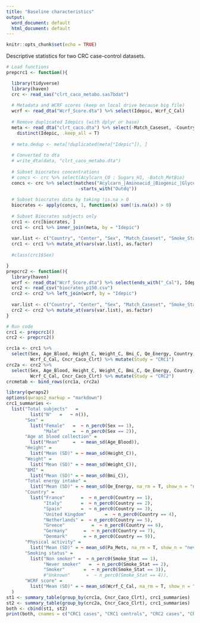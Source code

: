 ```yaml
---
title: "Baseline characteristics"
output:
  word_document: default
  html_document: default
---
```


```r
knitr::opts_chunk$set(echo = TRUE)
```

Descriptive statistics for two CRC case-control datasets.

```r
# Load functions
prepcrc1 <- function(){

  library(tidyverse)
  library(haven)
  crc <- read_sas("clrt_caco_metabo.sas7bdat")
  
  # Metadata and WCRF scores (keep on local drive because big file)
  wcrf <- read_dta("Wcrf_Score.dta") %>% select(Idepic, Wcrf_C_Cal)
  
  # Remove duplicated Idepics (with dplyr or base)
  meta <- read_dta("clrt_caco.dta") %>% select(-Match_Caseset, -Country, -Center, -Cncr_Caco_Clrt) %>%
    distinct(Idepic, .keep_all = T)
  
  # meta.dedup <- meta[!duplicated(meta["Idepic"]), ]
  
  # Converted to dta
  # write_dta(data, "clrt_caco_metabo.dta")
  
  # Subset biocrates concentrations
  # concs <- crc %>% select(Acylcarn_C0 : Sugars_H1, -Batch_MetBio)
  concs <- crc %>% select(matches("Acylcarn_|Aminoacid_|Biogenic_|Glyceroph_|Sphingo_|Sugars_"), 
                           -starts_with("Outdq"))
  
  # Subset biocrates data by taking !is.na > 0
  biocrates <- apply(concs, 1, function(x) sum(!is.na(x)) > 0)
  
  # Subset Biocrates subjects only
  crc1 <- crc[biocrates, ]
  crc1 <- crc1 %>% inner_join(meta, by = "Idepic")
  
  var.list <- c("Country", "Center", "Sex", "Match_Caseset", "Smoke_Stat", "L_School")
  crc1 <- crc1 %>% mutate_at(vars(var.list), as.factor)
  
  #class(crc1$Sex)

}
prepcrc2 <- function(){
  library(haven)
  wcrf <- read_dta("Wcrf_Score.dta") %>% select(ends_with("_Cal"), Idepic)
  crc2 <- read_csv("biocrates_p150.csv")
  crc2 <- crc2 %>% left_join(wcrf, by = "Idepic")
  
  var.list <- c("Country", "Center", "Sex", "Match_Caseset", "Smoke_Stat", "L_School")
  crc2 <- crc2 %>% mutate_at(vars(var.list), as.factor)
}

# Run code
crc1 <- prepcrc1()
crc2 <- prepcrc2()

crc1a <- crc1 %>% 
  select(Sex, Age_Blood, Height_C, Weight_C, Bmi_C, Qe_Energy, Country, Pa_Mets, Smoke_Stat, 
         Wcrf_C_Cal, Cncr_Caco_Clrt) %>% mutate(Study = "CRC1")
crc2a <- crc2 %>% 
  select(Sex, Age_Blood, Height_C, Weight_C, Bmi_C, Qe_Energy, Country, Pa_Mets, Smoke_Stat, 
         Wcrf_C_Cal, Cncr_Caco_Clrt) %>% mutate(Study = "CRC2")
crcmetab <- bind_rows(crc1a, crc2a)

library(qwraps2)
options(qwraps2_markup = "markdown")
crc1_summaries <-
  list("Total subjects"   =
         list("N"   =   ~ n()),
       "Sex" = 
         list("Female"   =  ~ n_perc0(Sex == 1),
              "Male"     =  ~ n_perc0(Sex == 2)),
       "Age at blood collection" = 
         list("Mean"     =  ~ mean_sd(Age_Blood)),
       "Height" =
         list("Mean (SD)" = ~ mean_sd(Height_C)),
       "Weight" =
         list("Mean (SD)" = ~ mean_sd(Weight_C)),
       "BMI" =
         list("Mean (SD)" = ~ mean_sd(Bmi_C)),
       "Total energy intake" =
         list("Mean (SD)" = ~ mean_sd(Qe_Energy, na_rm = T, show_n = "never")),
       "Country" = 
         list("France"      =  ~ n_perc0(Country == 1),
              "Italy"       =  ~ n_perc0(Country == 2),
              "Spain"       =  ~ n_perc0(Country == 3),
              "United Kingdom"       =  ~ n_perc0(Country == 4),
              "Netherlands" =  ~ n_perc0(Country == 5),
              "Greece"          =  ~ n_perc0(Country == 6),
              "Germany"      =  ~ n_perc0(Country == 7),
              "Denmark"      = ~ n_perc0(Country == 9)),
       "Physical activity" =
         list("Mean (SD)" = ~ mean_sd(Pa_Mets, na_rm = T, show_n = "never")),
       "Smoking status" =
         list("Non smoker" =  ~ n_perc0(Smoke_Stat == 1),
              "Never smoker"   =  ~ n_perc0(Smoke_Stat == 2),
              "Smoker"       =  ~ n_perc0(Smoke_Stat == 3)),
              #"Unknown"      =  ~ n_perc0(Smoke_Stat == 4)),
       "WCRF score" = 
         list("Mean (SD)" = ~ mean_sd(Wcrf_C_Cal, na_rm = T, show_n = "never"))
  )
st1 <- summary_table(group_by(crc1a, Cncr_Caco_Clrt), crc1_summaries)
st2 <- summary_table(group_by(crc2a, Cncr_Caco_Clrt), crc1_summaries)
both <- cbind(st1, st2)
print(both, cnames = c("CRC1 cases", "CRC1 controls", "CRC2 cases", "CRC2 controls"))
```

